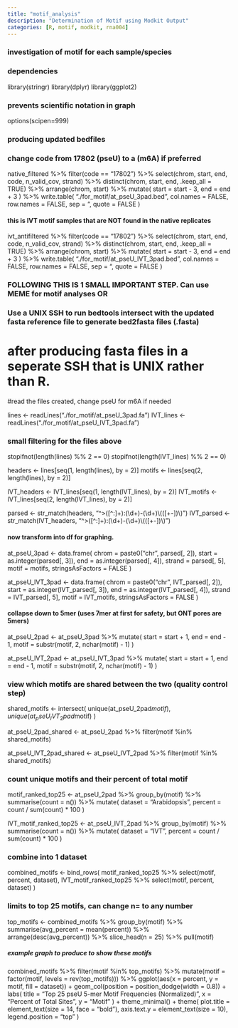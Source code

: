 ```yaml
---
title: "motif_analysis"
description: "Determination of Motif using Modkit Output"
categories: [R, motif, modkit, rna004]
---
```


### investigation of motif for each sample/species

### dependencies ###
library(stringr)
library(dplyr)
library(ggplot2)

### prevents scientific notation in graph
options(scipen=999)

### producing updated bedfiles 
### change code from 17802 (pseU) to a (m6A) if preferred ###

native_filtered %>%
  filter(code == "17802") %>%
  select(chrom, start, end, code, n_valid_cov, strand) %>%
  distinct(chrom, start, end, .keep_all = TRUE) %>%
  arrange(chrom, start) %>%
  mutate(
    start = start - 3,
    end = end + 3
  ) %>%
  write.table(
    "./for_motif/at_pseU_3pad.bed",
    col.names = FALSE, row.names = FALSE, sep = "\t", quote = FALSE
  )

#### this is IVT motif samples that are NOT found in the native replicates

ivt_antifiltered %>%
  filter(code == "17802") %>%
  select(chrom, start, end, code, n_valid_cov, strand) %>%
  distinct(chrom, start, end, .keep_all = TRUE) %>%
  arrange(chrom, start) %>%
  mutate(
    start = start - 3,
    end = end + 3
  ) %>%
  write.table(
    "./for_motif/at_pseU_IVT_3pad.bed",
    col.names = FALSE, row.names = FALSE, sep = "\t", quote = FALSE
  )

### FOLLOWING THIS IS 1 SMALL IMPORTANT STEP. Can use MEME for motif analyses OR 
### Use a UNIX SSH to run bedtools intersect with the updated fasta reference file to generate bed2fasta files (.fasta) 


# after producing fasta files in a seperate SSH that is UNIX rather than R.
#read the files created, change pseU for m6A if needed

lines <- readLines("./for_motif/at_pseU_3pad.fa")
IVT_lines <- readLines("./for_motif/at_pseU_IVT_3pad.fa")

### small filtering for the files above

stopifnot(length(lines) %% 2 == 0)
stopifnot(length(IVT_lines) %% 2 == 0)

headers <- lines[seq(1, length(lines), by = 2)]
motifs  <- lines[seq(2, length(lines), by = 2)]

IVT_headers <- IVT_lines[seq(1, length(IVT_lines), by = 2)]
IVT_motifs  <- IVT_lines[seq(2, length(IVT_lines), by = 2)]

parsed <- str_match(headers, "^>([^:]+):(\\d+)-(\\d+)\\(([+-])\\)")
IVT_parsed <- str_match(IVT_headers, "^>([^:]+):(\\d+)-(\\d+)\\(([+-])\\)")

#### now transform into df for graphing.

at_pseU_3pad <- data.frame(
  chrom  = paste0("chr", parsed[, 2]),
  start  = as.integer(parsed[, 3]),
  end    = as.integer(parsed[, 4]),
  strand = parsed[, 5],
  motif  = motifs,
  stringsAsFactors = FALSE
)

at_pseU_IVT_3pad <- data.frame(
  chrom  = paste0("chr", IVT_parsed[, 2]),
  start  = as.integer(IVT_parsed[, 3]),
  end    = as.integer(IVT_parsed[, 4]),
  strand = IVT_parsed[, 5],
  motif  = IVT_motifs,
  stringsAsFactors = FALSE
)

#### collapse down to 5mer (uses 7mer at first for safety, but ONT pores are 5mers)
at_pseU_2pad <- at_pseU_3pad %>%
  mutate(
    start = start + 1,
    end = end - 1,
    motif = substr(motif, 2, nchar(motif) - 1)
  )

at_pseU_IVT_2pad <- at_pseU_IVT_3pad %>%
  mutate(
    start = start + 1,
    end = end - 1,
    motif = substr(motif, 2, nchar(motif) - 1)
  )

### view which motifs are shared between the two (quality control step)

shared_motifs <- intersect(
  unique(at_pseU_2pad$motif),
  unique(at_pseU_IVT_2pad$motif)
)

at_pseU_2pad_shared <- at_pseU_2pad %>%
  filter(motif %in% shared_motifs)

at_pseU_IVT_2pad_shared <- at_pseU_IVT_2pad %>%
  filter(motif %in% shared_motifs)

### count unique motifs and their percent of total motif

motif_ranked_top25 <- at_pseU_2pad %>%
  group_by(motif) %>%
  summarise(count = n()) %>%
  mutate(
    dataset = "Arabidopsis",
    percent = count / sum(count) * 100
  )

IVT_motif_ranked_top25 <- at_pseU_IVT_2pad %>%
  group_by(motif) %>%
  summarise(count = n()) %>%
  mutate(
    dataset = "IVT",
    percent = count / sum(count) * 100
  )

### combine into 1 dataset

combined_motifs <- bind_rows(
  motif_ranked_top25 %>% select(motif, percent, dataset),
  IVT_motif_ranked_top25 %>% select(motif, percent, dataset)
)

### limits to top 25 motifs, can change n= to any number ###

top_motifs <- combined_motifs %>%
  group_by(motif) %>%
  summarise(avg_percent = mean(percent)) %>%
  arrange(desc(avg_percent)) %>%
  slice_head(n = 25) %>%
  pull(motif)


##### example graph to produce to show these motifs 

combined_motifs %>%
  filter(motif %in% top_motifs) %>%
  mutate(motif = factor(motif, levels = rev(top_motifs))) %>%
  ggplot(aes(x = percent, y = motif, fill = dataset)) +
  geom_col(position = position_dodge(width = 0.8)) +
  labs(
    title = "Top 25 pseU 5-mer Motif Frequencies (Normalized)",
    x = "Percent of Total Sites",
    y = "Motif"
  ) +
  theme_minimal() +
  theme(
    plot.title = element_text(size = 14, face = "bold"),
    axis.text.y = element_text(size = 10),
    legend.position = "top"
  )